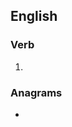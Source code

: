 {{also|Caulks}}
==English==

===Verb===
{{head|en|verb form}}

# {{en-third-person singular of|caulk}}

===Anagrams===
* {{anagrams|en|Laucks}}